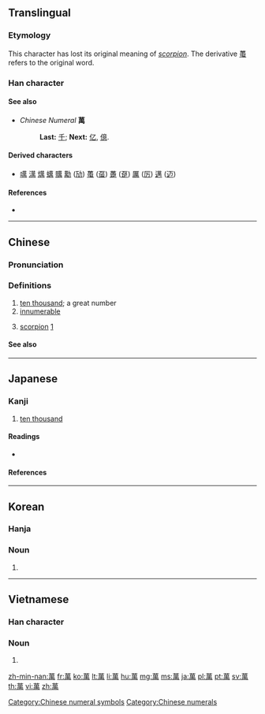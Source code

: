 {{also|万}}<!-- may be replaced by zh-forms -->
==Translingual==

===Etymology===
{{Han etyl}}
This character has lost its original meaning of ''[[scorpion]]''. The derivative [[蠆]] refers to the original word.

===Han character===
{{Han char|rn=140|rad=艸|as=09|sn=12|four=44427|canj=TWLB|ids=⿱艹禺}}

====See also====
* ''Chinese Numeral'' '''萬'''
*: '''Last:''' [[千]]; '''Next:''' [[亿]], [[億]].

====Derived characters====
* [[噧]] [[澫]] [[燤]] [[蠇]] [[贎]] [[勱]] ([[劢]]) [[蠆]] ([[虿]]) [[躉]] ([[趸]]) [[厲]] ([[厉]]) [[邁]] ([[迈]])

====References====
* {{Han ref|kx=1042.330|dkj=31339|dj=1501.060|hdz=53247.080|uh=842C|ud=33836|bh=B855|bd=47189}}

[[Category:Chinese numeral symbols]]
[[Category:Chinese numerals]]

----

==Chinese==
{{zh-forms|s=万}}

===Pronunciation===
{{zh-pron
|m=wàn
|ma=y
|c=maan6, mak6
|h=pfs=van
|mn=bān
|w=3me,3ve
|mc=y
|oc=y
|cat=a,num,n
}}

===Definitions===
{{zh-hanzi}}

# [[ten thousand]]; a great number
# [[innumerable]]
# {{cx|archaic|lang=zh}} [[scorpion]] [http://en.wikipedia.org/wiki/Chinese_character#Rebus]

====See also====
{{Chinese-numbers}}

{{zh-cat|Beginning}}

----

==Japanese==

===Kanji===
{{ja-kanji|grade=n|rs=艸09|style=ky|shin=万}}

# [[ten thousand]]

====Readings====
* {{ja-readings|on=[[まん]] (''man''), [[ばん]] (''ban'')|kun=[[よろず]] (yorozu)|nanori=[[かず]] (''kazu''), [[ま]] (''ma''), [[ゆる]] (''yuru''), [[よし]] (''yoshi'')}}

====References====
{{ja-kref
|jis=685F
|ku=7263
|shift=E4DD
|euc=E8DF
|freq=2125
|nelson=3984
|newnelson=5103
|halpern=2497
|kld=''not listed''
|heisig=2969
|tuttle=0a3.8
}}

----

==Korean==

===Hanja===
{{ko-hanja|hangeul=만|mr=man|y=man|eumhun=만|ehrv=man|ehmr=man|ehy=man}}

===Noun===
{{ko-noun|hangeul=만}}

# {{hanja form of|만|[[ten thousand]]}}

----

==Vietnamese==

===Han character===
{{vi-hantu|[[vạn]], [[vàn]], [[mại]], [[muôn]]|rs=艸09}}

===Noun===
{{vi-hantu}}

# {{han tu form of|[[vạn]], [[vàn]], [[mại]], [[muôn]]|[[ten thousand]]}}

[[zh-min-nan:萬]]
[[fr:萬]]
[[ko:萬]]
[[lt:萬]]
[[li:萬]]
[[hu:萬]]
[[mg:萬]]
[[ms:萬]]
[[ja:萬]]
[[pl:萬]]
[[pt:萬]]
[[sv:萬]]
[[th:萬]]
[[vi:萬]]
[[zh:萬]]
